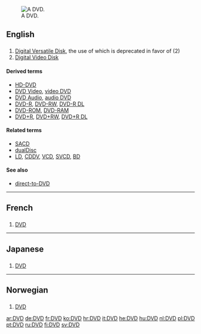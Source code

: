 [[Image:DVD-Video bottom-side.jpg|thumb|right|A DVD.]]
==English==

==={{initialism}}===
{{en-noun}}  {{pos_n}}

# [[w:DVD|Digital Versatile Disk]], the use of which is deprecated in favor of (2)
# [[w:DVD|Digital Video Disk]]

====Derived terms====
* [[HD-DVD]]
* [[DVD Video]], [[video DVD]]
* [[DVD Audio]], [[audio DVD]]
* [[DVD-R]], [[DVD-RW]], [[DVD-R DL]]
* [[DVD-ROM]], [[DVD-RAM]]
* [[DVD+R]], [[DVD+RW]], [[DVD+R DL]]

====Related terms====
* [[SACD]]
* [[dualDisc]]
* [[LD]], [[CDDV]], [[VCD]], [[SVCD]], [[BD]]

====See also====
*[[direct-to-DVD]]


----
==French==
==={{initialism|lang=fr}}===
{{fr-noun}}

# [[#English|DVD]]

----
==Japanese==
==={{initialism|lang=ja}}===
{{ja-noun|r}}

# [[#English|DVD]]
----

==Norwegian==

==={{initialism|lang=no}}===
{{no-noun-irreg|m|[[DVD-en]]|[[DVD-er]]|[[DVD-ene]]}}

# [[#English|DVD]]

[[ar:DVD]]
[[de:DVD]]
[[fr:DVD]]
[[ko:DVD]]
[[hr:DVD]]
[[it:DVD]]
[[he:DVD]]
[[hu:DVD]]
[[nl:DVD]]
[[pl:DVD]]
[[pt:DVD]]
[[ru:DVD]]
[[fi:DVD]]
[[sv:DVD]]